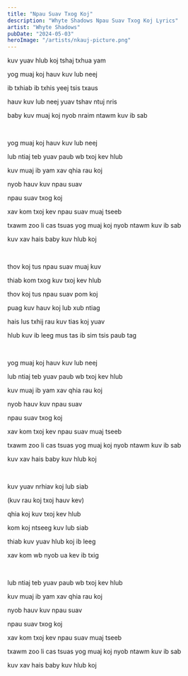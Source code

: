 ```yaml
---
title: "Npau Suav Txog Koj"
description: "Whyte Shadows Npau Suav Txog Koj Lyrics"
artist: "Whyte Shadows"
pubDate: "2024-05-03"
heroImage: "/artists/nkauj-picture.png"
---
```


kuv yuav hlub koj tshaj txhua yam

yog muaj koj hauv kuv lub neej

ib txhiab ib txhis yeej tsis txaus

hauv kuv lub neej yuav tshav ntuj nris

baby kuv muaj koj nyob nraim ntawm kuv ib sab

<br />

yog muaj koj hauv kuv lub neej

lub ntiaj teb yuav paub wb txoj kev hlub

kuv muaj ib yam xav qhia rau koj

nyob hauv kuv npau suav

npau suav txog koj

xav kom txoj kev npau suav muaj tseeb

txawm zoo li cas tsuas yog muaj koj nyob ntawm kuv ib sab

kuv xav hais baby kuv hlub koj

<br />

thov koj tus npau suav muaj kuv

thiab kom txog kuv txoj kev hlub

thov koj tus npau suav pom koj

puag kuv hauv koj lub xub ntiag

hais lus txhij rau kuv tias koj yuav

hlub kuv ib leeg mus tas ib sim tsis paub tag

<br />

yog muaj koj hauv kuv lub neej

lub ntiaj teb yuav paub wb txoj kev hlub

kuv muaj ib yam xav qhia rau koj

nyob hauv kuv npau suav

npau suav txog koj

xav kom txoj kev npau suav muaj tseeb

txawm zoo li cas tsuas yog muaj koj nyob ntawm kuv ib sab

kuv xav hais baby kuv hlub koj

<br />

kuv yuav nrhiav koj lub siab

(kuv rau koj txoj hauv kev)

qhia koj kuv txoj kev hlub

kom koj ntseeg kuv lub siab

thiab kuv yuav hlub koj ib leeg

xav kom wb nyob ua kev ib txig

<br />

lub ntiaj teb yuav paub wb txoj kev hlub

kuv muaj ib yam xav qhia rau koj

nyob hauv kuv npau suav

npau suav txog koj

xav kom txoj kev npau suav muaj tseeb

txawm zoo li cas tsuas yog muaj koj nyob ntawm kuv ib sab

kuv xav hais baby kuv hlub koj
